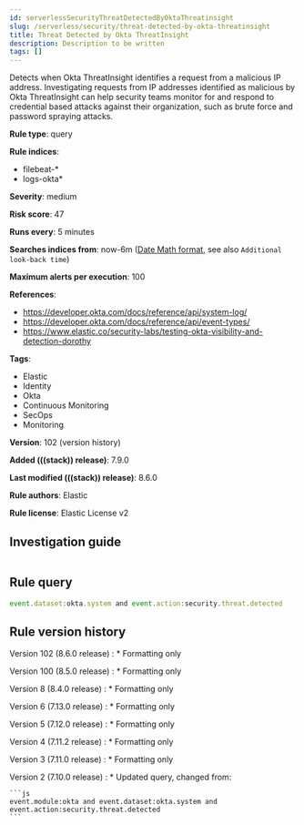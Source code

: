 ```yaml
---
id: serverlessSecurityThreatDetectedByOktaThreatinsight
slug: /serverless/security/threat-detected-by-okta-threatinsight
title: Threat Detected by Okta ThreatInsight
description: Description to be written
tags: []
---
```


<div id="threat-detected-by-okta-threatinsight"></div>

Detects when Okta ThreatInsight identifies a request from a malicious IP address. Investigating requests from IP addresses identified as malicious by Okta ThreatInsight can help security teams monitor for and respond to credential based attacks against their organization, such as brute force and password spraying attacks.

**Rule type**: query

**Rule indices**:

* filebeat-*
* logs-okta*

**Severity**: medium

**Risk score**: 47

**Runs every**: 5 minutes

**Searches indices from**: now-6m ([Date Math format](((ref))/common-options.html#date-math), see also <DocLink id="serverlessSecurityRulesUiCreate" section="set-the-rules-schedule">`Additional look-back time`</DocLink>)

**Maximum alerts per execution**: 100

**References**:

* https://developer.okta.com/docs/reference/api/system-log/
* https://developer.okta.com/docs/reference/api/event-types/
* https://www.elastic.co/security-labs/testing-okta-visibility-and-detection-dorothy

**Tags**:

* Elastic
* Identity
* Okta
* Continuous Monitoring
* SecOps
* Monitoring

**Version**: 102 (<DocLink id="serverlessSecurityThreatDetectedByOktaThreatinsight" section="rule-version-history">version history</DocLink>)

**Added (((stack)) release)**: 7.9.0

**Last modified (((stack)) release)**: 8.6.0

**Rule authors**: Elastic

**Rule license**: Elastic License v2

## Investigation guide

```markdown

```

## Rule query

```js
event.dataset:okta.system and event.action:security.threat.detected
```

<div id="threat-detected-by-okta-threatinsight-history"></div>

## Rule version history

Version 102 (8.6.0 release) 
    : * Formatting only

Version 100 (8.5.0 release) 
    : * Formatting only

Version 8 (8.4.0 release) 
    : * Formatting only

Version 6 (7.13.0 release) 
    : * Formatting only

Version 5 (7.12.0 release) 
    : * Formatting only

Version 4 (7.11.2 release) 
    : * Formatting only

Version 3 (7.11.0 release) 
    : * Formatting only

Version 2 (7.10.0 release) 
    : * Updated query, changed from:

    ```js
    event.module:okta and event.dataset:okta.system and
    event.action:security.threat.detected
    ```

